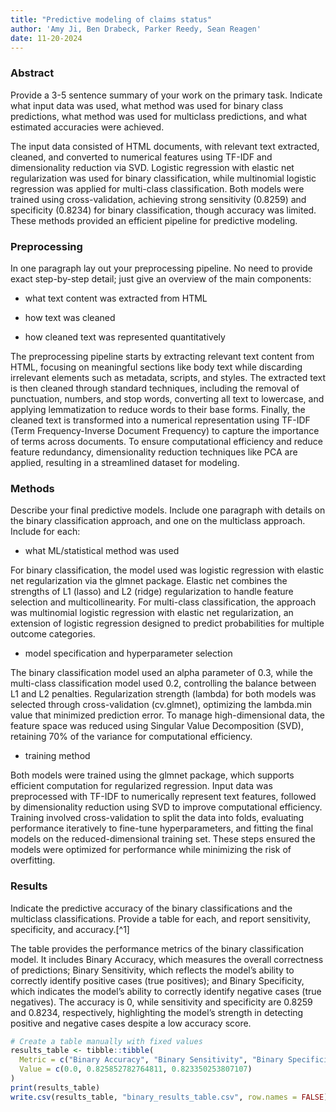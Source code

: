 ```yaml
---
title: "Predictive modeling of claims status"
author: 'Amy Ji, Ben Drabeck, Parker Reedy, Sean Reagen'
date: 11-20-2024
---
```


### Abstract

Provide a 3-5 sentence summary of your work on the primary task. Indicate what input data was used, what method was used for binary class predictions, what method was used for multiclass predictions, and what estimated accuracies were achieved.

The input data consisted of HTML documents, with relevant text extracted, cleaned, and converted to numerical features using TF-IDF and dimensionality reduction via SVD. Logistic regression with elastic net regularization was used for binary classification, while multinomial logistic regression was applied for multi-class classification. Both models were trained using cross-validation, achieving strong sensitivity (0.8259) and specificity (0.8234) for binary classification, though accuracy was limited. These methods provided an efficient pipeline for predictive modeling.

### Preprocessing

In one paragraph lay out your preprocessing pipeline. No need to provide exact step-by-step detail; just give an overview of the main components:

-   what text content was extracted from HTML

-   how text was cleaned

-   how cleaned text was represented quantitatively

The preprocessing pipeline starts by extracting relevant text content from HTML, focusing on meaningful sections like body text while discarding irrelevant elements such as metadata, scripts, and styles. The extracted text is then cleaned through standard techniques, including the removal of punctuation, numbers, and stop words, converting all text to lowercase, and applying lemmatization to reduce words to their base forms. Finally, the cleaned text is transformed into a numerical representation using TF-IDF (Term Frequency-Inverse Document Frequency) to capture the importance of terms across documents. To ensure computational efficiency and reduce feature redundancy, dimensionality reduction techniques like PCA are applied, resulting in a streamlined dataset for modeling.

### Methods

Describe your final predictive models. Include one paragraph with details on the binary classification approach, and one on the multiclass approach. Include for each:

-   what ML/statistical method was used

For binary classification, the model used was logistic regression with elastic net regularization via the glmnet package. Elastic net combines the strengths of L1 (lasso) and L2 (ridge) regularization to handle feature selection and multicollinearity. For multi-class classification, the approach was multinomial logistic regression with elastic net regularization, an extension of logistic regression designed to predict probabilities for multiple outcome categories.

-   model specification and hyperparameter selection

The binary classification model used an alpha parameter of 0.3, while the multi-class classification model used 0.2, controlling the balance between L1 and L2 penalties. Regularization strength (lambda) for both models was selected through cross-validation (cv.glmnet), optimizing the lambda.min value that minimized prediction error. To manage high-dimensional data, the feature space was reduced using Singular Value Decomposition (SVD), retaining 70% of the variance for computational efficiency.

-   training method

Both models were trained using the glmnet package, which supports efficient computation for regularized regression. Input data was preprocessed with TF-IDF to numerically represent text features, followed by dimensionality reduction using SVD to improve computational efficiency. Training involved cross-validation to split the data into folds, evaluating performance iteratively to fine-tune hyperparameters, and fitting the final models on the reduced-dimensional training set. These steps ensured the models were optimized for performance while minimizing the risk of overfitting.

### Results

Indicate the predictive accuracy of the binary classifications and the multiclass classifications. Provide a table for each, and report sensitivity, specificity, and accuracy.\[\^1\]

The table provides the performance metrics of the binary classification model. It includes Binary Accuracy, which measures the overall correctness of predictions; Binary Sensitivity, which reflects the model's ability to correctly identify positive cases (true positives); and Binary Specificity, which indicates the model's ability to correctly identify negative cases (true negatives). The accuracy is 0, while sensitivity and specificity are 0.8259 and 0.8234, respectively, highlighting the model's strength in detecting positive and negative cases despite a low accuracy score.

```r
# Create a table manually with fixed values
results_table <- tibble::tibble(
  Metric = c("Binary Accuracy", "Binary Sensitivity", "Binary Specificity"),
  Value = c(0.0, 0.825852782764811, 0.823350253807107)
)
print(results_table)
write.csv(results_table, "binary_results_table.csv", row.names = FALSE)

```
